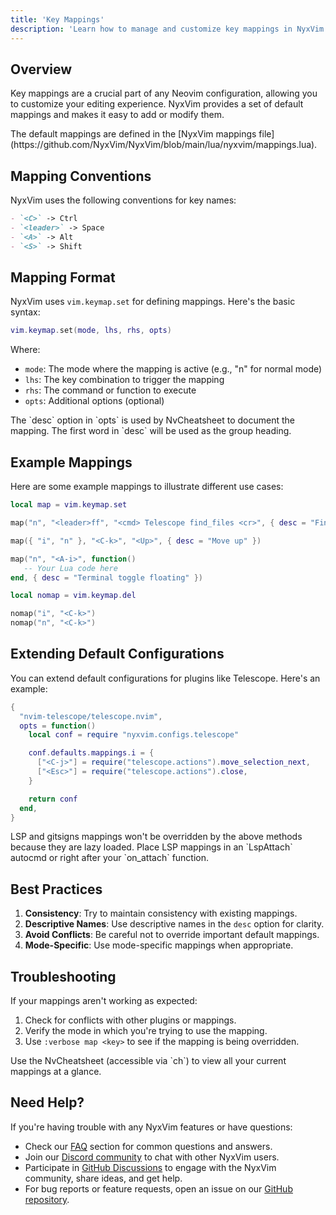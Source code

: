 ```yaml
---
title: 'Key Mappings'
description: 'Learn how to manage and customize key mappings in NyxVim'
---
```


## Overview

Key mappings are a crucial part of any Neovim configuration, allowing you to customize your editing experience. NyxVim provides a set of default mappings and makes it easy to add or modify them.

<Info>
  The default mappings are defined in the [NyxVim mappings file](https://github.com/NyxVim/NyxVim/blob/main/lua/nyxvim/mappings.lua).
</Info>

## Mapping Conventions

NyxVim uses the following conventions for key names:

<CodeGroup>

```markdown Key Conventions
- `<C>` -> Ctrl
- `<leader>` -> Space
- `<A>` -> Alt
- `<S>` -> Shift
```

</CodeGroup>

## Mapping Format

NyxVim uses `vim.keymap.set` for defining mappings. Here's the basic syntax:

<CodeGroup>

```lua Basic Mapping
vim.keymap.set(mode, lhs, rhs, opts)
```

</CodeGroup>

Where:
- `mode`: The mode where the mapping is active (e.g., "n" for normal mode)
- `lhs`: The key combination to trigger the mapping
- `rhs`: The command or function to execute
- `opts`: Additional options (optional)

<Tip>
  The `desc` option in `opts` is used by NvCheatsheet to document the mapping. The first word in `desc` will be used as the group heading.
</Tip>

## Example Mappings

Here are some example mappings to illustrate different use cases:

<CodeGroup>

```lua Simple Command Mapping
local map = vim.keymap.set

map("n", "<leader>ff", "<cmd> Telescope find_files <cr>", { desc = "Find files" })
```

```lua Multiple Modes Mapping
map({ "i", "n" }, "<C-k>", "<Up>", { desc = "Move up" })
```

```lua Lua Function Mapping
map("n", "<A-i>", function()
   -- Your Lua code here
end, { desc = "Terminal toggle floating" })
```

```lua Disable Mapping
local nomap = vim.keymap.del

nomap("i", "<C-k>")
nomap("n", "<C-k>")
```

</CodeGroup>

## Extending Default Configurations

You can extend default configurations for plugins like Telescope. Here's an example:

<CodeGroup>

```lua Extend Telescope Config
{
  "nvim-telescope/telescope.nvim",
  opts = function()
    local conf = require "nyxvim.configs.telescope"

    conf.defaults.mappings.i = {
      ["<C-j>"] = require("telescope.actions").move_selection_next,
      ["<Esc>"] = require("telescope.actions").close,
    }

    return conf
  end,
}
```

</CodeGroup>

<Warning>
  LSP and gitsigns mappings won't be overridden by the above methods because they are lazy loaded. Place LSP mappings in an `LspAttach` autocmd or right after your `on_attach` function.
</Warning>

## Best Practices

1. **Consistency**: Try to maintain consistency with existing mappings.
2. **Descriptive Names**: Use descriptive names in the `desc` option for clarity.
3. **Avoid Conflicts**: Be careful not to override important default mappings.
4. **Mode-Specific**: Use mode-specific mappings when appropriate.

## Troubleshooting

If your mappings aren't working as expected:

1. Check for conflicts with other plugins or mappings.
2. Verify the mode in which you're trying to use the mapping.
3. Use `:verbose map <key>` to see if the mapping is being overridden.

<Tip>
  Use the NvCheatsheet (accessible via `<leader>ch`) to view all your current mappings at a glance.
</Tip>

## Need Help?

If you're having trouble with any NyxVim features or have questions:

- Check our [FAQ](/overview/faq) section for common questions and answers.
- Join our [Discord community](https://nyxb.space) to chat with other NyxVim users.
- Participate in [GitHub Discussions](https://github.com/NyxVim/NyxVim/discussions) to engage with the NyxVim community, share ideas, and get help.
- For bug reports or feature requests, open an issue on our [GitHub repository](https://github.com/NyxVim/NyxVim/issues).

